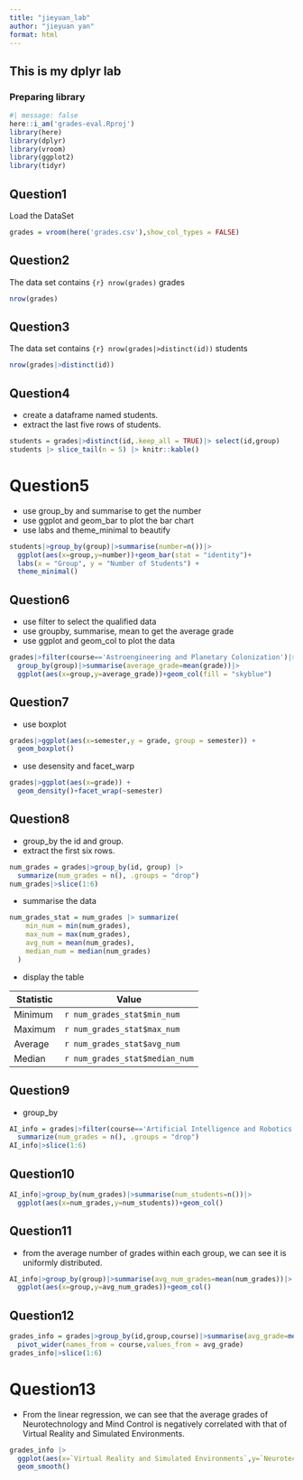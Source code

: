 ```yaml
---
title: "jieyuan_lab"
author: "jieyuan yan"
format: html
---
```


## This is my dplyr lab

### Preparing library
```r
#| message: false
here::i_am('grades-eval.Rproj')
library(here)
library(dplyr)
library(vroom)
library(ggplot2)
library(tidyr)
```

## Question1

Load the DataSet
```r
grades = vroom(here('grades.csv'),show_col_types = FALSE)
```

## Question2

The data set contains `{r} nrow(grades)` grades

```r
nrow(grades)
```

## Question3

The data set contains `{r} nrow(grades|>distinct(id))` students

```r
nrow(grades|>distinct(id))
```

## Question4

- create a dataframe named students.
- extract the last five rows of students.
```r
students = grades|>distinct(id,.keep_all = TRUE)|> select(id,group)
students |> slice_tail(n = 5) |> knitr::kable()
```

# Question5

- use group_by and summarise to get the number
- use ggplot and geom_bar to plot the bar chart
- use labs and theme_minimal to beautify
```r
students|>group_by(group)|>summarise(number=n())|>
  ggplot(aes(x=group,y=number))+geom_bar(stat = "identity")+
  labs(x = "Group", y = "Number of Students") +
  theme_minimal()
```

## Question6

- use filter to select the qualified data
- use groupby, summarise, mean to get the average grade
- use ggplot and geom_col to plot the data
```r
grades|>filter(course=='Astroengineering and Planetary Colonization')|>
  group_by(group)|>summarise(average_grade=mean(grade))|>
  ggplot(aes(x=group,y=average_grade))+geom_col(fill = "skyblue")
```

## Question7
- use boxplot
```r
grades|>ggplot(aes(x=semester,y = grade, group = semester)) +
  geom_boxplot()
```
- use desensity and facet_warp
```r
grades|>ggplot(aes(x=grade)) +
  geom_density()+facet_wrap(~semester)
```

## Question8

- group_by the id and group.
- extract the first six rows.
```r
num_grades = grades|>group_by(id, group) |>
  summarize(num_grades = n(), .groups = "drop")
num_grades|>slice(1:6)
```
- summarise the data
```r
num_grades_stat = num_grades |> summarize(
    min_num = min(num_grades),
    max_num = max(num_grades),
    avg_num = mean(num_grades),
    median_num = median(num_grades)
  )
```

- display the table

| Statistic     | Value   |
|---------------|---------|
| Minimum       | `r num_grades_stat$min_num` |
| Maximum       | `r num_grades_stat$max_num` |
| Average       | `r num_grades_stat$avg_num` |
| Median        | `r num_grades_stat$median_num` |

## Question9

- group_by
```r
AI_info = grades|>filter(course=='Artificial Intelligence and Robotics')|>group_by(id, group) |>
  summarize(num_grades = n(), .groups = "drop")
AI_info|>slice(1:6)
```
## Question10

```r
AI_info|>group_by(num_grades)|>summarise(num_students=n())|>
  ggplot(aes(x=num_grades,y=num_students))+geom_col()
```

## Question11

- from the average number of grades within each group, we can see it is uniformly distributed.

```r
AI_info|>group_by(group)|>summarise(avg_num_grades=mean(num_grades))|>
  ggplot(aes(x=group,y=avg_num_grades))+geom_col()
```

## Question12

```r
grades_info = grades|>group_by(id,group,course)|>summarise(avg_grade=mean(grade),.groups='drop')|>
  pivot_wider(names_from = course,values_from = avg_grade)
grades_info|>slice(1:6)
```

# Question13
- From the linear regression, we can see that the average grades of Neurotechnology and Mind Control is negatively correlated with that of Virtual Reality and Simulated Environments.
```r
grades_info |> 
  ggplot(aes(x=`Virtual Reality and Simulated Environments`,y=`Neurotechnology and Mind Control`))+
  geom_smooth()
```


```r
```

